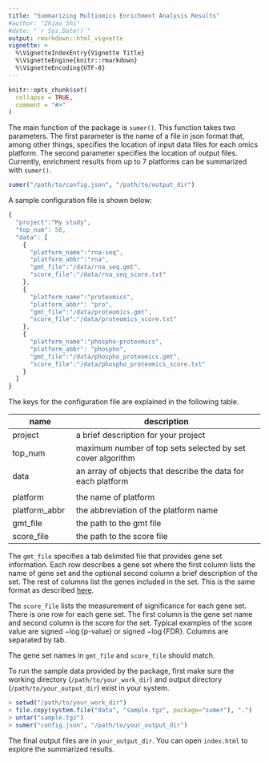 ```yaml
---
title: "Summarizing Multiomics Enrichment Analysis Results"
#author: "Zhiao Shi"
#date: "`r Sys.Date()`"
output: rmarkdown::html_vignette
vignette: >
  %\VignetteIndexEntry{Vignette Title}
  %\VignetteEngine{knitr::rmarkdown}
  %\VignetteEncoding{UTF-8}
---
```


```r
knitr::opts_chunk$set(
  collapse = TRUE,
  comment = "#>"
)
```

The main function of the package is `sumer()`. This function takes two parameters. The first parameter is the name of 
a file in json format that, among other things, specifies the location of input data files for each omics platform.  The second parameter
specifies the location of output files. Currently, enrichment results from up to 7 platforms can be summarized with `sumer()`.  

```r
sumer("/path/to/config.json", "/path/to/output_dir")
```

A sample configuration file is shown below:

```js
{
  "project":"My study",
  "top_num": 50,
  "data": [
    {
      "platform_name":"rna-seq",
      "platform_abbr":"rna",
      "gmt_file":"/data/rna_seq.gmt",
      "score_file":"/data/rna_seq_score.txt"
    },
    {
      "platform_name":"proteomics",
      "platform_abbr": "pro",
      "gmt_file":"/data/proteomics.gmt",
      "score_file":"/data/proteomics_score.txt"
    },
    {
      "platform_name":"phospho-proteomics",
      "platform_abbr": "phospho",
      "gmt_file":"/data/phospho_proteomics.gmt",
      "score_file":"/data/phospho_proteomics_score.txt"
    }
  ]
}
```

The keys for the configuration file are explained in the following table.

| name                | description                                                  |
|---------------------|--------------------------------------------------------------|
| project             | a brief description for your project                         |
| top_num             | maximum number of top sets selected by set cover algorithm   |
| data                | an array of objects that describe the data for each platform |
|                     |                                                              |
|            platform | the name of platform                                         |
|       platform_abbr | the abbreviation of the platform name                        |
|            gmt_file | the path to the gmt file                                     |
|          score_file | the path to the score file                                   |


The `gmt_file` specifies a tab delimited file that provides gene set information. Each row describes a gene set where the first 
column lists the name of gene set and the optional second column a brief description of the set. The rest of columns 
list the genes included in the set. This is the same format as described [here](https://software.broadinstitute.org/cancer/software/gsea/wiki/index.php/Data_formats#GMT:_Gene_Matrix_Transposed_file_format_.28.2A.gmt.29).

The `score_file` lists the measurement of significance for each gene set. There is one row for each gene set. The first column 
is the gene set name and second column is the score for the set. Typical examples of the score value are signed $-\log\{\mbox{p-value}\}$ or signed
$-\log\{\mbox{FDR}\}$. Columns are separated by tab.

The gene set names in `gmt_file` and `score_file` should match.

To run the sample data provided by the package, first make sure the working directory (`/path/to/your_work_dir`) and 
output directory (`/path/to/your_output_dir`) exist in your system.

```r
> setwd("/path/to/your_work_dir")
> file.copy(system.file("data", "sample.tgz", package="sumer"), ".")
> untar("sample.tgz")
> sumer("config.json", "/path/to/your_output_dir")
```

The final output files are in `your_output_dir`. You can open `index.html` to explore the summarized results. 
